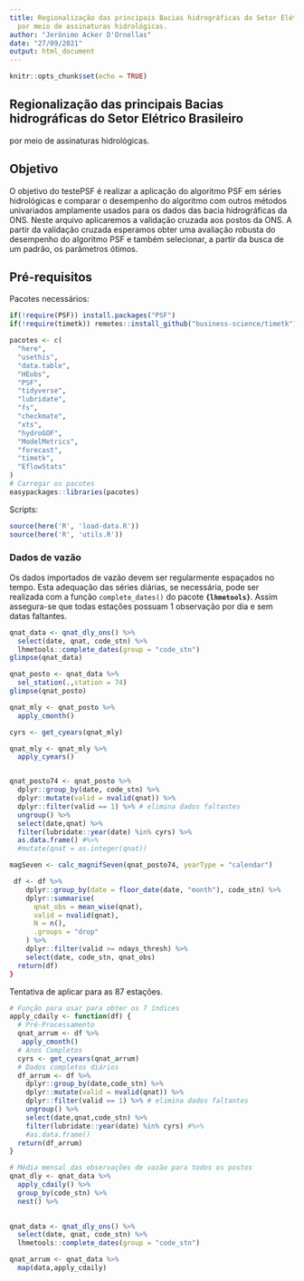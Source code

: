 ```yaml
---
title: Regionalização das principais Bacias hidrográficas do Setor Elétrico Brasileiro
  por meio de assinaturas hidrológicas.
author: "Jerônimo Acker D'Ornellas"
date: "27/09/2021"
output: html_document
---
```


```r
knitr::opts_chunk$set(echo = TRUE)
```

## Regionalização das principais Bacias hidrográficas do Setor Elétrico Brasileiro
  por meio de assinaturas hidrológicas.

## Objetivo 

O objetivo do testePSF é realizar a aplicação do algoritmo PSF em séries hidrológicas e comparar o desempenho do algoritmo com outros métodos univariados amplamente usados para os dados das bacia hidrográficas da ONS. Neste arquivo aplicaremos a validação cruzada aos postos da ONS. A partir da validação cruzada esperamos obter uma avaliação robusta do desempenho do algoritmo PSF e também selecionar, a partir da busca de um padrão, os parâmetros ótimos.

## Pré-requisitos

Pacotes necessários:

```r
if(!require(PSF)) install.packages("PSF")
if(!require(timetk)) remotes::install_github("business-science/timetk")

pacotes <- c(
  "here",
  "usethis",
  "data.table",
  "HEobs",
  "PSF",
  "tidyverse",
  "lubridate",
  "fs",
  "checkmate",
  "xts",
  "hydroGOF",
  "ModelMetrics",
  "forecast",
  "timetk",
  "EflowStats"
)
# Carregar os pacotes
easypackages::libraries(pacotes)
```


Scripts:

```r
source(here('R', 'load-data.R'))
source(here('R', 'utils.R'))
```

### Dados de vazão

Os dados importados de vazão devem ser regularmente espaçados no tempo. Esta adequação das séries diárias, se necessária, pode ser realizada com a função `complete_dates()` do pacote **`{lhmetools}`**. Assim assegura-se que todas estações possuam 1 observação por dia e sem datas faltantes.

```r
qnat_data <- qnat_dly_ons() %>%
  select(date, qnat, code_stn) %>%
  lhmetools::complete_dates(group = "code_stn")
glimpse(qnat_data)
```

```r
qnat_posto <- qnat_data %>% 
  sel_station(.,station = 74)  
glimpse(qnat_posto)
```


```r
qnat_mly <- qnat_posto %>% 
  apply_cmonth() 

cyrs <- get_cyears(qnat_mly) 

qnat_mly <- qnat_mly %>% 
  apply_cyears()


qnat_posto74 <- qnat_posto %>%
  dplyr::group_by(date, code_stn) %>% 
  dplyr::mutate(valid = nvalid(qnat)) %>% 
  dplyr::filter(valid == 1) %>% # elimina dados faltantes
  ungroup() %>% 
  select(date,qnat) %>% 
  filter(lubridate::year(date) %in% cyrs) %>% 
  as.data.frame() #%>% 
  #mutate(qnat = as.integer(qnat))
```


```r
magSeven <- calc_magnifSeven(qnat_posto74, yearType = "calendar")
```


```r
 df <- df %>%
    dplyr::group_by(date = floor_date(date, "month"), code_stn) %>%
    dplyr::summarise(
      qnat_obs = mean_wise(qnat),
      valid = nvalid(qnat),
      N = n(),
      .groups = "drop"
    ) %>%
    dplyr::filter(valid >= ndays_thresh) %>%
    select(date, code_stn, qnat_obs)
  return(df)
}
```


Tentativa de aplicar para as 87 estações.

```r
# Função para usar para obter os 7 índices
apply_cdaily <- function(df) {
  # Pré-Processamento
  qnat_arrum <- df %>% 
   apply_cmonth()
  # Anos Completos
  cyrs <- get_cyears(qnat_arrum)
  # Dados completos diários
  df_arrum <- df %>% 
    dplyr::group_by(date,code_stn) %>% 
    dplyr::mutate(valid = nvalid(qnat)) %>% 
    dplyr::filter(valid == 1) %>% # elimina dados faltantes
    ungroup() %>% 
    select(date,qnat,code_stn) %>% 
    filter(lubridate::year(date) %in% cyrs) #%>% 
    #as.data.frame() 
  return(df_arrum)
}
```

```r
# Média mensal das observações de vazão para todos os postos
qnat_dly <- qnat_data %>% 
  apply_cdaily() %>% 
  group_by(code_stn) %>%
  nest() %>% 
  
```



```r
qnat_data <- qnat_dly_ons() %>%
  select(date, qnat, code_stn) %>%
  lhmetools::complete_dates(group = "code_stn") 

qnat_arrum <- qnat_data %>% 
  map(data,apply_cdaily)
```



